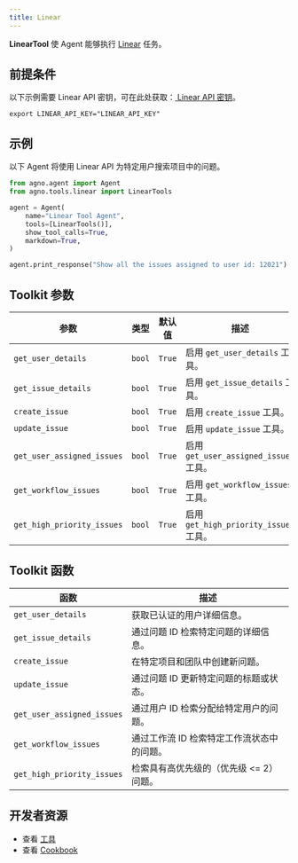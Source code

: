 ```yaml
---
title: Linear
---
```


**LinearTool** 使 Agent 能够执行 [Linear](https://linear.app/) 任务。

## 前提条件
以下示例需要 Linear API 密钥，可在此处获取：[ Linear API 密钥](https://linear.app/settings/account/security)。


```shell
export LINEAR_API_KEY="LINEAR_API_KEY"
```

## 示例

以下 Agent 将使用 Linear API 为特定用户搜索项目中的问题。

```python cookbook/tools/linear_tools.py
from agno.agent import Agent
from agno.tools.linear import LinearTools

agent = Agent(
    name="Linear Tool Agent",
    tools=[LinearTools()],
    show_tool_calls=True,
    markdown=True,
)

agent.print_response("Show all the issues assigned to user id: 12021")
```

## Toolkit 参数

| 参数                  | 类型   | 默认值 | 描述                           |
| ---------------------- | ------ | ------ | ------------------------------- |
| `get_user_details`     | `bool` | `True` | 启用 `get_user_details` 工具。 |
| `get_issue_details`    | `bool` | `True` | 启用 `get_issue_details` 工具。 |
| `create_issue`         | `bool` | `True` | 启用 `create_issue` 工具。     |
| `update_issue`         | `bool` | `True` | 启用 `update_issue` 工具。     |
| `get_user_assigned_issues` | `bool` | `True` | 启用 `get_user_assigned_issues` 工具。 |
| `get_workflow_issues`  | `bool` | `True` | 启用 `get_workflow_issues` 工具。 |
| `get_high_priority_issues` | `bool` | `True` | 启用 `get_high_priority_issues` 工具。 |

## Toolkit 函数

| 函数                   | 描述                                                   |
| ---------------------- | ------------------------------------------------------ |
| `get_user_details`     | 获取已认证的用户详细信息。                           |
| `get_issue_details`    | 通过问题 ID 检索特定问题的详细信息。                   |
| `create_issue`         | 在特定项目和团队中创建新问题。                         |
| `update_issue`         | 通过问题 ID 更新特定问题的标题或状态。                 |
| `get_user_assigned_issues` | 通过用户 ID 检索分配给特定用户的问题。                 |
| `get_workflow_issues`  | 通过工作流 ID 检索特定工作流状态中的问题。             |
| `get_high_priority_issues` | 检索具有高优先级的（优先级 <= 2）问题。              |

## 开发者资源

- 查看 [工具](https://github.com/agno-agi/agno/blob/main/libs/agno/agno/tools/linear.py)
- 查看 [Cookbook](https://github.com/agno-agi/agno/blob/main/cookbook/tools/linear_tools.py)